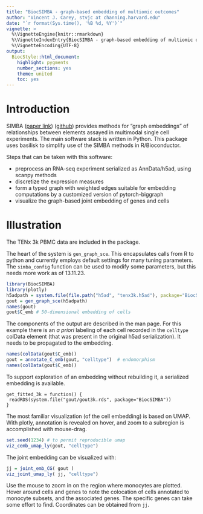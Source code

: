 ```yaml
---
title: "BiocSIMBA - graph-based embedding of multiomic outcomes"
author: "Vincent J. Carey, stvjc at channing.harvard.edu"
date: "`r format(Sys.time(), '%B %d, %Y')`"
vignette: >
  %\VignetteEngine{knitr::rmarkdown}
  %\VignetteIndexEntry{BiocSIMBA - graph-based embedding of multiomic outcomes}
  %\VignetteEncoding{UTF-8}
output:
  BiocStyle::html_document:
    highlight: pygments
    number_sections: yes
    theme: united
    toc: yes
---
```


# Introduction

SIMBA ([paper link](https://www.nature.com/articles/s41592-023-01899-8)) ([github](https://github.com/pinellolab/simba)) provides methods for "graph embeddings" of relationships between
elements assayed in multimodal single cell experiments.  The main
software stack is written in Python.  This package uses basilisk
to simplify use of the SIMBA methods in R/Bioconductor.

Steps that can be taken with this software:

- preprocess an RNA-seq experiment serialized as AnnData/h5ad, using
scanpy methods
- discretize the expression measures
- form a typed graph with weighted edges suitable for embedding computations
by a customized version of pytorch-biggraph
- visualize the graph-based joint embedding of genes and cells

# Illustration

The TENx 3k PBMC data are included in the package.

The heart of the system is `gen_graph_sce`.  This encapsulates
calls from R to python and currently employs default settings
for many tuning parameters.  The `simba_config` function
can be used to modify some parameters, but this needs more work as of 13.11.23.

```r
library(BiocSIMBA)
library(plotly)
h5adpath = system.file(file.path("h5ad", "tenx3k.h5ad"), package="BiocSIMBA")
gout = gen_graph_sce(h5adpath)
names(gout)
gout$C_emb # 50-dimensional embedding of cells
```

The components of the output are described in the man page.  For this
example there is an _a priori_ labeling of each cell recorded in the
`celltype` colData element (that was present in the original h5ad
serialization).  It needs to be propagated to the embedding.

```r
names(colData(gout$C_emb))
gout = annotate_C_emb(gout, "celltype")  # endomorphism
names(colData(gout$C_emb))
```

To support exploration of an embedding without rebuilding it,
a serialized embedding is available.
```
get_fitted_3k = function() {
 readRDS(system.file("gout/gout3k.rds", package="BiocSIMBA"))
}
```

The most familiar visualization (of the cell
embedding) is based on UMAP.  With plotly, annotation
is revealed on hover, and zoom to a subregion is
accomplished with mouse-drag.

```r
set.seed(1234) # to permit reproducible umap
viz_cemb_umap_ly(gout, "celltype")
```

The joint embedding can be visualized with:

```r
jj = joint_emb_CG( gout )
viz_joint_umap_ly( jj, "celltype")
```

Use the mouse to zoom in on the region where monocytes are plotted.
Hover around cells and genes to note the colocation of
cells annotated to monocyte subsets, and the associated genes.
The specific genes can take some effort to find.  Coordinates
can be obtained from `jj`.
